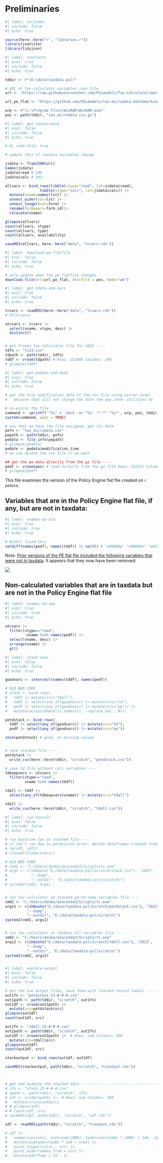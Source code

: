 # Preliminaries

```r
#| label: includes
#| include: false
#| echo: true

source(here::here("r", "libraries.r"))
library(jsonlite)
library(tidyjson)

```

```{=html}
<!-- links


-->
```


```r
#| label: constants
#| eval: true
#| include: false
#| echo: true

tddir <- r"(E:\data\taxdata-psl)"

# URL of tax-calculator variables json file
url <- "https://raw.githubusercontent.com/PSLmodels/Tax-Calculator/master/taxcalc/records_variables.json"

url_pe_flat <- "https://github.com/PSLmodels/tax-microdata-benchmarking/releases/download/policyengine-cps-flat-file/tax_microdata.csv.gz"

wrp <- r"(c:\Program Files\WinRAR\WinRAR.exe)"
pez <- path(tddir, "tax_microdata.csv.gz")

```


```r
#| label: get-taxvarsdata
#| eval: false
#| include: false
#| echo: true

# #| code-fold: true

# update this if taxdata variables change

jsdata <- fromJSON(url)
names(jsdata)
jsdata$read # 106
jsdata$calc # 103

allvars <- bind_rows(tibble(vtype="read", lst=jsdata$read),
                tibble(vtype="calc", lst=jsdata$calc)) |> 
  mutate(vname=names(lst)) |> 
  unnest_wider(col=lst) |>
  unnest_longer(col=form) |> 
  rename(formyears=form_id)|> 
  relocate(vname)

glimpse(allvars)
count(allvars, vtype)
count(allvars, type)
count(allvars, availability)

saveRDS(allvars, here::here("data", "tcvars.rds"))

```


```r
#| label: download-pe-flatfile
#| eval: false
#| include: false
#| echo: true

# only update when the pe flatfile changes
download.file(url=url_pe_flat, destfile = pez, mode="wb")

```

```r
#| label: get-tdata-and-vars
#| eval: true
#| include: false
#| echo: true

tcvars <- readRDS(here::here("data", "tcvars.rds"))
# ht(tcvars)

utcvars <- tcvars |> 
  select(vname, vtype, desc) |> 
  distinct()


# get frozen tax-calculator file for 2023 ----
tdfn <- "tc23.csv"
tdpath <- path(tddir, tdfn)
tddf <- vroom(tdpath) # Rows: 252868 Columns: 209
# glimpse(tddf)

```

```r
#| label: get-pedata-and-date
#| eval: true
#| include: false
#| echo: true

# get the file modification date of the csv file using winrar (wrp)
#   because that will not change the date the way other utilities do

# un-winrar the file
command <- sprintf('"%s" x -ibck -o+ "%s" "*.*" "%s"', wrp, pez, tddir)
system(command, wait = TRUE)

# now that we have the file unzipped, get its date
pefn <- "tax_microdata.csv"
pepath <- path(tddir, pefn)
pedata <- file_info(pepath)
# glimpse(pedata)
pedate <- pedata$modification_time
# we can delete the csv file if we want

## get the pe data directly from the gz file ----
pedf <- vroom(pez) # read directly from the gz file Rows: 155312 Columns: 62                                                                                                                                                                                        
# glimpse(pedf)


```

This file examines the version of the Policy Engine flat file created on `r pedate`.

## Variables that are in the Policy Engine flat file, if any, but are not in taxdata:

```r
#| label: vnames-pe-xtd
#| eval: true
#| include: true
#| echo: true

# Nikhil fixed this
setdiff(names(pedf), names(tddf)) |> sort() # "e00800p" "e00800s" "e01500p" "e01500s" "e02300p" "e02300s" "e02400p" "e02400s"
```


Note: [Prior versions of the PE flat file included the following variables that were not in taxdata ](https://github.com/PSLmodels/tax-microdata-benchmarking/pull/7#pullrequestreview-1884702316). It appears that they now have been removed:

![](images/clipboard-1602696867.png)



## Non-calculated variables that are in taxdata but are not in the Policy Engine flat file

```r
#| label: vnames-td-xpe
#| eval: true
#| include: true
#| echo: true

utcvars |> 
  filter(vtype=="read",
         !vname %in% names(pedf)) |> 
  select(vname, desc) |> 
  arrange(vname) |> 
  gt()

```

```r
#| label: stack-save
#| eval: false
#| include: false
#| echo: true

goodvars <- intersect(names(tddf), names(pedf))

# OLD BAD CODE
# stack <- bind_rows(
#   tddf |> mutate(src="tdall"),
#   tddf |> select(any_of(goodvars)) |> mutate(src="td"),
#   pedf |> select(any_of(goodvars)) |> mutate(src="pe")) |> 
#   mutate(across(where(is.numeric), ~replace_na(., 0)))

petdstack <- bind_rows(
  tddf |> select(any_of(goodvars)) |> mutate(src="td"),
  pedf |> select(any_of(goodvars)) |> mutate(src="pe"))

skim(petdstack) # good, no missing values


# save stacked file ----
petdstack |> 
  write_csv(here::here(tddir, "scratch", "petdstack.csv"))

# save td file without calc variables ----
tdkeepvars <- utcvars |> 
  filter(vtype=="read",
         vname %in% names(tddf))

tdall <- tddf |> 
  select(any_of(tdkeepvars$vname)) |> mutate(src="tdall")

tdall |> 
  write_csv(here::here(tddir, "scratch", "tdall.csv"))


```


```r
#| label: run-taxcalc
#| eval: false
#| include: false
#| echo: true

# run baseline tax on stacked file ----
# if can't run due to permission error, delete dataframes created from output file and closeAllConnections()
# rm(sdf, sdf2)
# closeAllConnections()

# OLD BAD CODE
# cmd1 <- "C:/Users/donbo/anaconda3/Scripts/tc.exe"
# args <- c(shQuote("E:/data/taxdata-psl/scratch/stack.csv"), "2023",
#           "--dump",
#           "--outdir", "E:/data/taxdata-psl/scratch/")
# system2(cmd1, args)


# run tax-calculator on stacked pe-td same variables file ----
cmd1 <- "C:/Users/donbo/anaconda3/Scripts/tc.exe"
args1 <- c(shQuote("E:/data/taxdata-psl/scratch/petdstack.csv"), "2023",
          "--dump",
          "--outdir", "E:/data/taxdata-psl/scratch/")
system2(cmd1, args1)


# run tax-calculator on taxdata all variables file ----
cmd2 <- "C:/Users/donbo/anaconda3/Scripts/tc.exe"
args2 <- c(shQuote("E:/data/taxdata-psl/scratch/tdall.csv"), "2023",
          "--dump",
          "--outdir", "E:/data/taxdata-psl/scratch/")
system2(cmd2, args2)



```

```r
#| label: explore-output
#| eval: false
#| include: false
#| echo: true

# get the two output files, save them with stacked record labels ----------------------------------------
out1fn <- "petdstack-23-#-#-#.csv"
out1path <- path(tddir, "scratch", out1fn)
out1df <- vroom(out1path) |>
  mutate(src=petdstack$src)
glimpse(out1df)
count(out1df, src)

out2fn <- "tdall-23-#-#-#.csv"
out2path <- path(tddir, "scratch", out2fn)
out2df <- vroom(out2path) |>  # Rows: sum Columns: 209
  mutate(src=tdall$src)
glimpse(out2df)
count(out2df, src)

stackoutput <- bind_rows(out1df, out2df)

saveRDS(stackoutput, path(tddir, "scratch", "tcoutput.rds"))



# get and examine the stacked data ----------------------------------------
# sfn <- "stack-23-#-#-#.csv"
# spath <- path(tddir, "scratch", sfn)
# sdf <- vroom(spath) |>  # Rows: sum Columns: 209
#   mutate(src=stack$src)
# # glimpse(sdf)
# # count(sdf, src)
# saveRDS(sdf, path(tddir, "scratch", "sdf.rds"))

sdf <- readRDS(path(tddir, "scratch", "tcoutput.rds"))

# sdf |> 
#   summarise(n=n(), nret=sum(s006), taxbc=sum(taxbc * s006) / 1e9, .by=src) |> 
#   mutate(avgtaxbc=taxbc * 1e9 / nret) |> 
#   pivot_longer(cols= - src) |> 
#   pivot_wider(names_from = src) |> 
#   mutate(pdiff=pe / td - 1)


```
